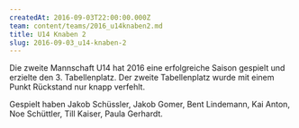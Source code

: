 ```yaml
---
createdAt: 2016-09-03T22:00:00.000Z
team: content/teams/2016_u14knaben2.md
title: U14 Knaben 2
slug: 2016-09-03_u14-knaben-2
---
```


Die zweite Mannschaft U14 hat 2016 eine erfolgreiche Saison gespielt und erzielte den 3. Tabellenplatz. Der zweite Tabellenplatz wurde mit einem Punkt Rückstand nur knapp verfehlt.

Gespielt haben Jakob Schüssler, Jakob Gomer, Bent Lindemann, Kai Anton, Noe Schüttler, Till Kaiser, Paula Gerhardt.
